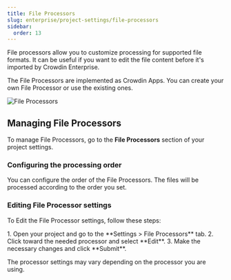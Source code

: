 ```yaml
---
title: File Processors
slug: enterprise/project-settings/file-processors
sidebar:
  order: 13
---
```



File processors allow you to customize processing for supported file formats. It can be useful if you want to edit the file content before it's imported by Crowdin Enterprise.

The File Processors are implemented as Crowdin Apps. You can create your own File Processor or use the existing ones.

<Image src={fileProcessors} alt="File Processors" />

## Managing File Processors

To manage File Processors, go to the **File Processors** section of your project settings.

### Configuring the processing order

You can configure the order of the File Processors. The files will be processed according to the order you set.

### Editing File Processor settings

To Edit the File Processor settings, follow these steps:

<Steps>
  1. Open your project and go to the **Settings > File Processors** tab.
  2. Click <Icon name="mdi:dots-vertical" class="inline-icon" /> toward the needed processor and select **Edit**.
  3. Make the necessary changes and click **Submit**.
</Steps>

The processor settings may vary depending on the processor you are using.

<CardGrid>
  <LinkCard
    title="Explore File Processors in Crowdin Store"
    href="https://store.crowdin.com/tags/file-processors"
    target="_blank"
  />
  <LinkCard
    title="Create a File Processor"
    href="https://developer.crowdin.com/crowdin-apps-modules-file-processing/"
    target="_blank"
  />
</CardGrid>

